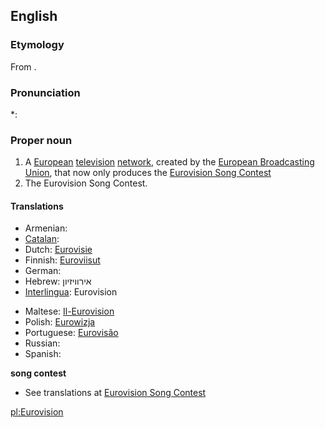 ==English==

===Etymology===
From {{prefix|Euro|vision}}.

===Pronunciation===
*: {{rhymes|ɪʒən}}

===Proper noun===
{{en-proper noun}}

# A [[European]] [[television]] [[network]], created by the [[w:European Broadcasting Union|European Broadcasting Union]], that now only produces the [[Eurovision Song Contest]]
# The Eurovision Song Contest.

====Translations====
{{trans-top|television network}}
* Armenian: {{t-|hy|Եվրատեսիլ|tr=Evratesil|sc=Armn|xs=Armenian}}
* [[Catalan]]: {{t|ca|Eurovisió}}
* Dutch: [[Eurovisie]]
* Finnish: [[Euroviisut]] {{p}}
* German: {{t-|de|Eurovision}}
* Hebrew: אירוויזיון
* [[Interlingua]]: Eurovision
{{trans-mid}}
* Maltese: [[Il-Eurovision]]
* Polish: [[Eurowizja]] {{f}}
* Portuguese: [[Eurovisão]]
* Russian: {{t-|ru|Евровидение|n|tr=Jevrovídenie|sc=Cyrl}}
* Spanish: {{t-|es|Eurovision}}
{{trans-bottom}}
'''song contest'''
* See translations at [[Eurovision Song Contest]]

[[pl:Eurovision]]